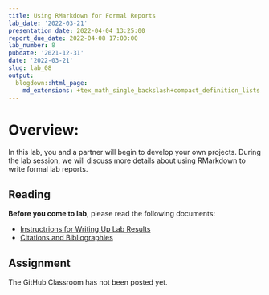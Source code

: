 ```yaml
---
title: Using RMarkdown for Formal Reports
lab_date: '2022-03-21'
presentation_date: 2022-04-04 13:25:00
report_due_date: 2022-04-08 17:00:00
lab_number: 8
pubdate: '2021-12-31'
date: '2022-03-21'
slug: lab_08
output:
  blogdown::html_page:
    md_extensions: +tex_math_single_backslash+compact_definition_lists
---
```

# Overview:

In this lab, you and a partner will begin to develop your own projects. During the lab session, we will discuss more details about using RMarkdown to write formal lab reports.

## Reading

**Before you come to lab**, please read the following documents:

* [Instructrions for Writing Up Lab Results](/lab_docs/lab_08_instructions){target="_blank"}
* [Citations and Bibliographies](/lab_docs/lab_08_citations_bibliographies){target="_blank"}

## Assignment

The GitHub Classroom has not been posted yet.
